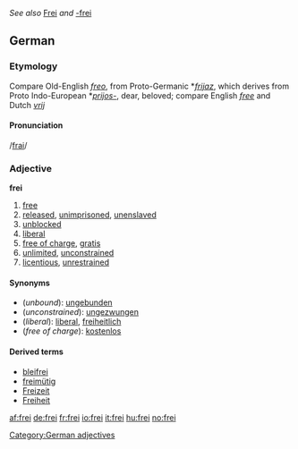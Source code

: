 ''See also'' [[Frei]] ''and'' [[-frei]]
==German==
===Etymology===
Compare Old-English ''[[freo]]'', from Proto-Germanic *''[[frijaz]]'', which derives from Proto Indo-European *''[[prijos-]]'', dear, beloved; compare English ''[[free]]'' and Dutch ''[[vrij]]''

====Pronunciation====
/[[Pronunciation guide|frai]]/
===Adjective===
'''frei'''
# [[free]]
# [[released]], [[unimprisoned]], [[unenslaved]]
# [[unblocked]]
# [[liberal]]
# [[free of charge]], [[gratis]]
# [[unlimited]], [[unconstrained]]
# [[licentious]], [[unrestrained]]

====Synonyms====
*(''unbound''): [[ungebunden]]
*(''unconstrained''): [[ungezwungen]]
*(''liberal''): [[liberal#German|liberal]], [[freiheitlich]]
*(''free of charge''): [[kostenlos]]

====Derived terms====
*[[bleifrei]]
*[[freimütig]]
*[[Freizeit]]
*[[Freiheit]]

[[Category:German adjectives]]

[[af:frei]]
[[de:frei]]
[[fr:frei]]
[[io:frei]]
[[it:frei]]
[[hu:frei]]
[[no:frei]]